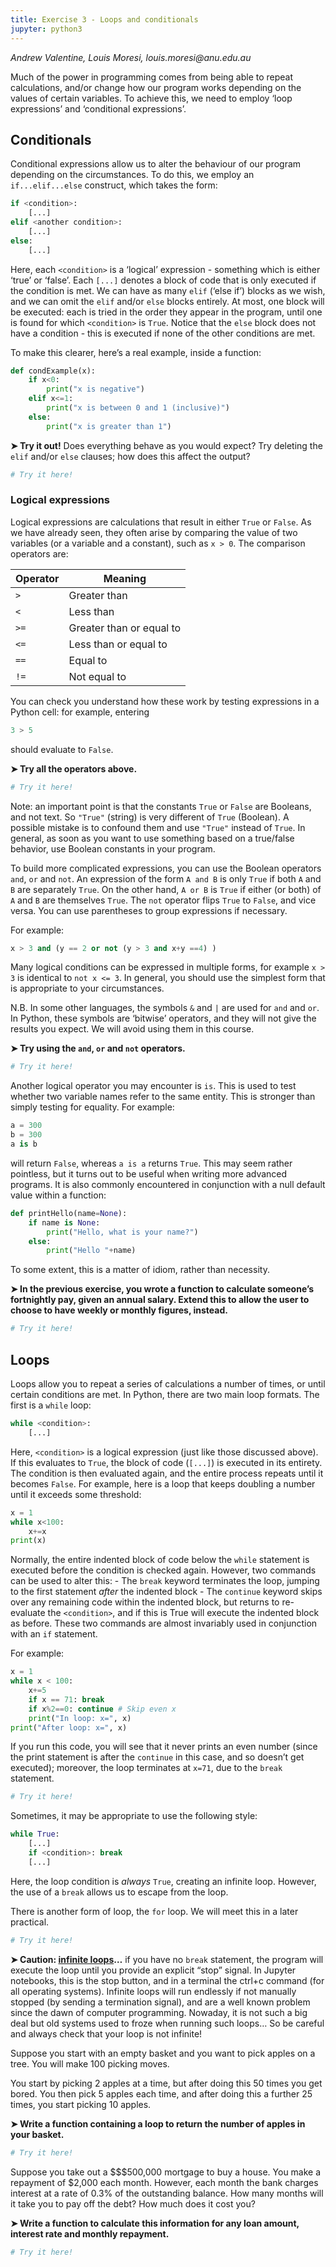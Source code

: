 ```yaml
---
title: Exercise 3 - Loops and conditionals
jupyter: python3
---
```


*Andrew Valentine, Louis Moresi, louis.moresi@anu.edu.au*


Much of the power in programming comes from being able to repeat calculations, and/or change how our program works depending on the values of certain variables. To achieve this, we need to employ 'loop expressions' and 'conditional expressions'.

## Conditionals

Conditional expressions allow us to alter the behaviour of our program depending on the circumstances. To do this, we employ an `if...elif...else` construct, which takes the form:
```python
if <condition>:
    [...]
elif <another condition>:
    [...]
else:
    [...]
```
Here, each `<condition>` is a 'logical' expression - something which is either 'true' or 'false'. Each `[...]` denotes a block of code that is only executed if the condition is met. We can have as many `elif` ('else if') blocks as we wish, and we can omit the `elif` and/or `else` blocks entirely. At most, one block will be executed: each is tried in the order they appear in the program, until one is found for which `<condition>` is `True`. Notice that the `else` block does not have a condition - this is executed if none of the other conditions are met.

To make this clearer, here's a real example, inside a function:
```python
def condExample(x):
    if x<0:
        print("x is negative")
    elif x<=1:
        print("x is between 0 and 1 (inclusive)")
    else:
        print("x is greater than 1")
```
**&#10148; Try it out!** Does everything behave as you would expect? Try deleting the `elif` and/or `else` clauses; how does this affect the output?

```python
# Try it here!
```

### Logical expressions

Logical expressions are calculations that result in either `True` or `False`. As we have already seen, they often arise by comparing the value of two variables (or a variable and a constant), such as `x > 0`. The comparison operators are:

| Operator | Meaning |
|---|---|
|`>` | Greater than|
|`<` | Less than|
|`>=`| Greater than or equal to|
|`<=`| Less than or equal to|
|`==`| Equal to|
|`!=`| Not equal to|

You can check you understand how these work by testing expressions in a Python cell: for example, entering
```python
3 > 5
```
should evaluate to `False`.

**&#10148; Try all the operators above.**

```python
# Try it here!
```

Note: an important point is that the constants `True` or `False` are Booleans, and not text. So `"True"` (string) is very different of `True` (Boolean). A possible mistake is to confound them and use `"True"` instead of `True`. In general, as soon as you want to use something based on a true/false behavior, use Boolean constants in your program.

To build more complicated expressions, you can use the Boolean operators `and`, `or` and `not`. An expression of the form `A and B` is only `True` if both `A` and `B` are separately `True`. On the other hand, `A or B` is `True` if either (or both) of `A` and `B` are themselves `True`. The `not` operator flips `True` to `False`, and vice versa. You can use parentheses to group expressions if necessary.

For example:
```python
x > 3 and (y == 2 or not (y > 3 and x+y ==4) )
```
Many logical conditions can be expressed in multiple forms, for example `x > 3` is identical to `not x <= 3`. In general, you should use the simplest form that is appropriate to your circumstances. 

N.B. In some other languages, the symbols `&` and `|` are used for `and` and `or`. In Python, these symbols are 'bitwise' operators, and they will not give the results you expect. We will avoid using them in this course.

**&#10148; Try using the `and`, `or` and `not` operators.**

```python
# Try it here!
```

Another logical operator you may encounter is `is`. This is used to test whether two variable names refer to the same entity. This is stronger than simply testing for equality. For example:
```python
a = 300
b = 300
a is b
```
will return `False`, whereas ```a is a``` returns `True`. This may seem rather pointless, but it turns out to be useful when writing more advanced programs. It is also commonly encountered in conjunction with a null default value within a function:
```python
def printHello(name=None):
    if name is None:
        print("Hello, what is your name?")
    else:
        print("Hello "+name)
```
To some extent, this is a matter of idiom, rather than necessity.

**&#10148; In the previous exercise, you wrote a function to calculate someone's fortnightly pay, given an annual salary. Extend this to allow the user to choose to have weekly or monthly figures, instead.** 

```python
# Try it here!
```

## Loops

Loops allow you to repeat a series of calculations a number of times, or until certain conditions are met. In Python, there are two main loop formats. The first is a `while` loop:
```python
while <condition>:
    [...]
```
Here, `<condition>` is a logical expression (just like those discussed above). If this evaluates to `True`, the block of code (`[...]`) is executed in its entirety. The condition is then evaluated again, and the entire process repeats until it becomes `False`. For example, here is a loop that keeps doubling a number until it exceeds some threshold:
```python
x = 1
while x<100:
    x+=x
print(x)
```
Normally, the entire indented block of code below the `while` statement is executed before the condition is checked again. However, two commands can be used to alter this:
- The `break` keyword terminates the loop, jumping to the first statement *after* the indented block
- The `continue` keyword skips over any remaining code within the indented block, but returns to re-evaluate the `<condition>`, and if this is True will execute the indented block as before.
These two commands are almost invariably used in conjunction with an `if` statement.

For example:
```python
x = 1
while x < 100:
    x+=5
    if x == 71: break
    if x%2==0: continue # Skip even x
    print("In loop: x=", x)
print("After loop: x=", x)
```
If you run this code, you will see that it never prints an even number (since the print statement is after the `continue` in this case, and so doesn't get executed); moreover, the loop terminates at `x=71`, due to the `break` statement.

```python
# Try it here!
```

Sometimes, it may be appropriate to use the following style:
```python
while True:
    [...]
    if <condition>: break
    [...]
```
Here, the loop condition is *always* `True`, creating an infinite loop. However, the use of a `break` allows us to escape from the loop.

There is another form of loop, the `for` loop. We will meet this in a later practical.

```python
# Try it here!
```

**&#10148; Caution: [infinite loops](https://en.wikipedia.org/wiki/Infinite_loop)...** if you have no `break` statement, the program will execute the loop until you provide an explicit "stop" signal. In Jupyter notebooks, this is the stop button, and in a terminal the ctrl+c command (for all operating systems). Infinite loops will run endlessly if not manually stopped (by sending a termination signal), and are a well known problem since the dawn of computer programming. Nowaday, it is not such a big deal but old systems used to froze when running such loops... So be careful and always check that your loop is not infinite!

Suppose you start with an empty basket and you want to pick apples on a tree. You will make 100 picking moves.

You start by picking 2 apples at a time, but after doing this 50 times you get bored. You then pick 5 apples each time, and after doing this a further 25 times, you start picking 10 apples.

**&#10148; Write a function containing a loop to return the number of apples in your basket.**

```python
# Try it here!

```

Suppose you take out a $\$$500,000 mortgage to buy a house. You make a repayment of \$2,000 each month. However, each month the bank charges interest at a rate of 0.3% of the outstanding balance. How many months will it take you to pay off the debt? How much does it cost you?

**&#10148; Write a function to calculate this information for any loan amount, interest rate and monthly repayment.** 

```python
# Try it here!
```

